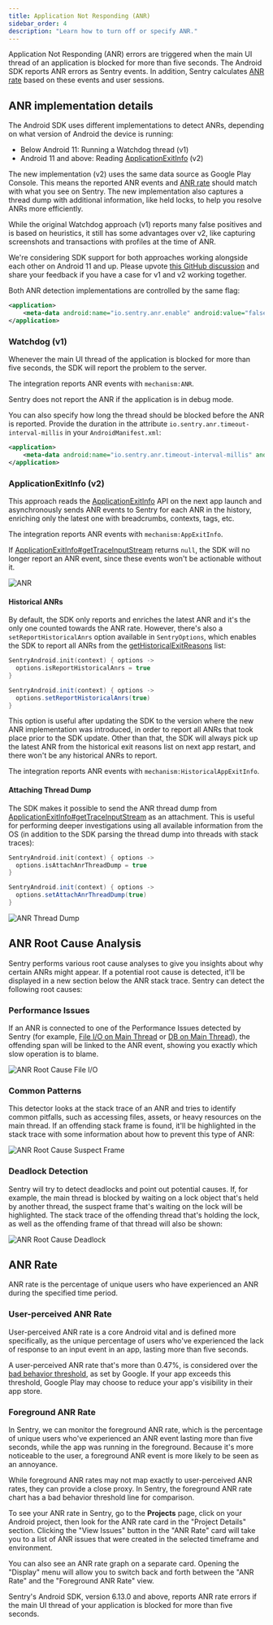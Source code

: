 ```yaml
---
title: Application Not Responding (ANR)
sidebar_order: 4
description: "Learn how to turn off or specify ANR."
---
```


Application Not Responding (ANR) errors are triggered when the main UI thread of an application is blocked for more than five seconds. The Android SDK reports ANR errors as Sentry events. In addition, Sentry calculates [ANR rate](#anr-rate) based on these events and user sessions.

## ANR implementation details

The Android SDK uses different implementations to detect ANRs, depending on what version of Android the device is running:

- Below Android 11: Running a Watchdog thread (v1)
- Android 11 and above: Reading [ApplicationExitInfo](https://developer.android.com/reference/android/app/ApplicationExitInfo) (v2)

The new implementation (v2) uses the same data source as Google Play Console. This means the reported ANR events and [ANR rate](#anr-rate) should match with what you see on Sentry. The new implementation also captures a thread dump with additional information, like held locks, to help you resolve ANRs more efficiently.

While the original Watchdog approach (v1) reports many false positives and is based on heuristics, it still has some advantages over v2, like capturing screenshots and transactions with profiles at the time of ANR.

<Alert>

We're considering SDK support for both approaches working alongside each other on Android 11 and up. Please upvote [this GitHub discussion](https://github.com/getsentry/sentry-java/discussions/2716) and share your feedback if you have a case for v1 and v2 working together.

</Alert>

Both ANR detection implementations are controlled by the same flag:

```xml {filename:AndroidManifest.xml}
<application>
    <meta-data android:name="io.sentry.anr.enable" android:value="false" />
</application>
```

### Watchdog (v1)

Whenever the main UI thread of the application is blocked for more than five seconds, the SDK will report the problem to the server.

The integration reports ANR events with `mechanism:ANR`.

<Alert>

Sentry does not report the ANR if the application is in debug mode.

</Alert>

You can also specify how long the thread should be blocked before the ANR is reported. Provide the duration in the attribute `io.sentry.anr.timeout-interval-millis` in your `AndroidManifest.xml`:

```xml {filename:AndroidManifest.xml}
<application>
    <meta-data android:name="io.sentry.anr.timeout-interval-millis" android:value="2000" />
</application>
```

### ApplicationExitInfo (v2)

This approach reads the [ApplicationExitInfo](https://developer.android.com/reference/android/app/ApplicationExitInfo) API on the next app launch
and asynchronously sends ANR events to Sentry for each ANR in the history, enriching only the latest one with breadcrumbs, contexts, tags, etc.

The integration reports ANR events with `mechanism:AppExitInfo`.

<Alert>

If [ApplicationExitInfo#getTraceInputStream](<https://developer.android.com/reference/android/app/ApplicationExitInfo#getTraceInputStream()>) returns `null`, the SDK will no longer report an ANR event, since these events won't be actionable without it.

</Alert>

![ANR](./img/app-not-respond.png)

#### Historical ANRs

By default, the SDK only reports and enriches the latest ANR and it's the only one counted towards the ANR rate. However, there's also a `setReportHistoricalAnrs` option available in `SentryOptions`, which enables the SDK to report all ANRs from the [getHistoricalExitReasons](<https://developer.android.com/reference/android/app/ActivityManager?hl=en#getHistoricalProcessExitReasons(java.lang.String,%20int,%20int)>) list:

```kotlin
SentryAndroid.init(context) { options ->
  options.isReportHistoricalAnrs = true
}
```

```java
SentryAndroid.init(context) { options ->
  options.setReportHistoricalAnrs(true)
}
```

This option is useful after updating the SDK to the version where the new ANR implementation was introduced, in order to report all ANRs that took place prior to the SDK update. Other than that, the SDK will always pick up the latest ANR from the historical exit reasons list on next app restart, and there won't be any historical ANRs to report.

The integration reports ANR events with `mechanism:HistoricalAppExitInfo`.

#### Attaching Thread Dump

The SDK makes it possible to send the ANR thread dump from [ApplicationExitInfo#getTraceInputStream](<https://developer.android.com/reference/android/app/ApplicationExitInfo#getTraceInputStream()>) as an attachment. This is useful for performing deeper investigations using all available information from the OS (in addition to the SDK parsing the thread dump into threads with stack traces):

```kotlin
SentryAndroid.init(context) { options ->
  options.isAttachAnrThreadDump = true
}
```

```java
SentryAndroid.init(context) { options ->
  options.setAttachAnrThreadDump(true)
}
```

![ANR Thread Dump](./img/app-not-respond-thread-dump.png)

## ANR Root Cause Analysis

Sentry performs various root cause analyses to give you insights about why certain ANRs might appear. If a potential root cause is detected, it'll be displayed in a new section below the ANR stack trace. Sentry can detect the following root causes:

### Performance Issues

If an ANR is connected to one of the Performance Issues detected by Sentry (for example, [File I/O on Main Thread](/product/issues/issue-details/performance-issues/file-main-thread-io/) or [DB on Main Thread](/product/issues/issue-details/performance-issues/db-main-thread-io/)), the offending span will be linked to the ANR event, showing you exactly which slow operation is to blame.

![ANR Root Cause File I/O](./img/anr-rootcause-fileio.png)

### Common Patterns

This detector looks at the stack trace of an ANR and tries to identify common pitfalls, such as accessing files, assets, or heavy resources on the main thread. If an offending stack frame is found, it'll be highlighted in the stack trace with some information about how to prevent this type of ANR:

![ANR Root Cause Suspect Frame](./img/anr-rootcause-frame.png)

### Deadlock Detection

Sentry will try to detect deadlocks and point out potential causes. If, for example, the main thread is blocked by waiting on a lock object that's held by another thread, the suspect frame that's waiting on the lock will be highlighted. The stack trace of the offending thread that's holding the lock, as well as the offending frame of that thread will also be shown:

![ANR Root Cause Deadlock](./img/anr-rootcause-deadlock.png)

## ANR Rate

ANR rate is the percentage of unique users who have experienced an ANR during the specified time period.

### User-perceived ANR Rate

User-perceived ANR rate is a core Android vital and is defined more specifically, as the unique percentage of users who've experienced the lack of response to an input event in an app, lasting more than five seconds.

A user-perceived ANR rate that's more than 0.47%, is considered over the [bad behavior threshold](https://developer.android.com/topic/performance/vitals#what_are_the_bad_behavior_thresholds), as set by Google. If your app exceeds this threshold, Google Play may choose to reduce your app's visibility in their app store.

### Foreground ANR Rate

In Sentry, we can monitor the foreground ANR rate, which is the percentage of unique users who've experienced an ANR event lasting more than five seconds, while the app was running in the foreground. Because it's more noticeable to the user, a foreground ANR event is more likely to be seen as an annoyance.

While foreground ANR rates may not map exactly to user-perceived ANR rates, they can provide a close proxy. In Sentry, the foreground ANR rate chart has a bad behavior threshold line for comparison.

To see your ANR rate in Sentry, go to the **Projects** page, click on your Android project, then look for the ANR rate card in the "Project Details" section. Clicking the "View Issues" button in the "ANR Rate" card will take you to a list of ANR issues that were created in the selected timeframe and environment.

You can also see an ANR rate graph on a separate card. Opening the "Display" menu will allow you to switch back and forth between the "ANR Rate" and the "Foreground ANR Rate" view.

Sentry's Android SDK, version 6.13.0 and above, reports ANR rate errors if the main UI thread of your application is blocked for more than five seconds.
